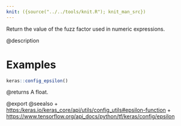 ```yaml
---
knit: ({source("../../tools/knit.R"); knit_man_src})
---
```

Return the value of the fuzz factor used in numeric expressions.

@description

# Examples
```r
keras::config_epsilon()
```

@returns
A float.

@export
@seealso
+ <https:/keras.io/keras_core/api/utils/config_utils#epsilon-function>
+ <https://www.tensorflow.org/api_docs/python/tf/keras/config/epsilon>
